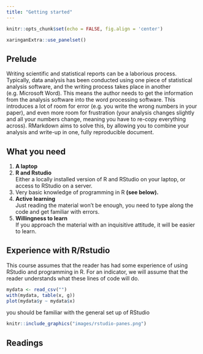 ```yaml
---
title: "Getting started"
---
```



```r
knitr::opts_chunk$set(echo = FALSE, fig.align = 'center')
```

```r
xaringanExtra::use_panelset()
```


## Prelude

Writing scientific and statistical reports can be a laborious process. Typically, data analysis has been conducted using one piece of statistical analysis software, and the writing process takes place in another (e.g. Microsoft Word). This means the author needs to get the information from the analysis software into the word processing software. This introduces a lot of room for error (e.g. you write the wrong numbers in your paper), and even more room for frustration (your analysis changes slightly and all your numbers change, meaning you have to re-copy everything across). 
RMarkdown aims to solve this, by allowing you to combine your analysis and write-up in one, fully reproducible document.  

## What you need

1. __A laptop__
2. __R and Rstudio__  
Either a locally installed version of R and RStudio on your laptop, or access to RStudio on a server. 
3. Very basic knowledge of programming in R __(see below).__
4. __Active learning__  
Just reading the material won’t be enough, you need to type along the code and get familiar with errors.
5. __Willingness to learn__  
If you approach the material with an inquisitive attitude, it will be easier to learn.

## Experience with R/Rstudio 

This course assumes that the reader has had some experience of using RStudio and programming in R. 
For an indicator, we will assume that the reader understands what these lines of code will do. 

```r
mydata <- read_csv("")
with(mydata, table(x, g))
plot(mydata$y ~ mydata$x)

```

you should be familiar with the general set up of RStudio
```r
knitr::include_graphics("images/rstudio-panes.png")
```



## Readings
